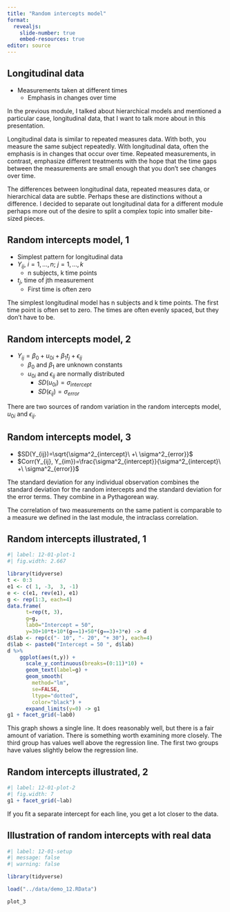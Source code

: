 ```yaml
---
title: "Random intercepts model"
format: 
  revealjs:
    slide-number: true
    embed-resources: true
editor: source
---
```


## Longitudinal data

-   Measurements taken at different times
    -   Emphasis in changes over time

::: notes
In the previous module, I talked about hierarchical models and mentioned a particular case, longitudinal data, that I want to talk more about in this presentation.

Longitudinal data is similar to repeated measures data. With both, you measure the same subject repeatedly. With longitudinal data, often the emphasis is in changes that occur over time. Repeated measurements, in contrast, emphasize different treatments with the hope that the time gaps between the measurements are small enough that you don't see changes over time.

The differences between longitudinal data, repeated measures data, or hierarchical data are subtle. Perhaps these are distinctions without a difference. I decided to separate out longitudinal data for a different module perhaps more out of the desire to split a complex topic into smaller bite-sized pieces.
:::

## Random intercepts model, 1

-   Simplest pattern for longitudinal data
-   $Y_{ij},\ i=1,...,n;\ j=1,...,k$
    -   n subjects, k time points
-   $t_j$, time of jth measurement
    -   First time is often zero

::: notes
The simplest longitudinal model has n subjects and k time points. The first time point is often set to zero. The times are often evenly spaced, but they don't have to be.
:::

## Random intercepts model, 2

-   $Y_{ij}=\beta_0+u_{0i}+\beta_1 t_j + \epsilon_{ij}$
    -   $\beta_0$ and $\beta_1$ are unknown constants
    -   $u_{0i}$ and $\epsilon_{ij}$ are normally distributed
        -   $SD(u_{0i})=\sigma_{intercept}$
        -   $SD(\epsilon_{ij})=\sigma_{error}$

::: notes
There are two sources of random variation in the random intercepts model, $u_{0i}$ and $\epsilon_{ij}$.
:::

## Random intercepts model, 3

-   $SD(Y_{ij})=\sqrt{\sigma^2_{intercept}\ +\ \sigma^2_{error}}$
-   $Corr(Y_{ij}, Y_{im})=\frac{\sigma^2_{intercept}}{\sigma^2_{intercept}\ +\ \sigma^2_{error}}$

::: notes
The standard deviation for any individual observation combines the standard deviation for the random intercepts and the standard deviation for the error terms. They combine in a Pythagorean way.

The correlation of two measurements on the same patient is comparable to a measure we defined in the last module, the intraclass correlation.
:::

## Random intercepts illustrated, 1

```r
#| label: 12-01-plot-1
#| fig.width: 2.667

library(tidyverse)
t <- 0:3
e1 <- c( 1, -3,  3, -1)
e <- c(e1, rev(e1), e1)
g <- rep(1:3, each=4) 
data.frame(
	  t=rep(t, 3), 
	  g=g,
	  lab0="Intercept = 50",
	  y=30+10*t+10*(g==1)+50*(g==3)+3*e) -> d
d$lab <- rep(c("- 10", "- 20", "+ 30"), each=4)
d$lab <- paste0("Intercept = 50 ", d$lab)
d %>%
	ggplot(aes(t,y)) +
	  scale_y_continuous(breaks=(0:11)*10) +
	  geom_text(label=g) +
	  geom_smooth(
	  	method="lm", 
	  	se=FALSE,
	  	ltype="dotted",
	  	color="black") +
	  expand_limits(y=0) -> g1
g1 + facet_grid(~lab0)

```

::: notes

This graph shows a single line. It does reasonably well, but there is a fair amount of variation. There is something worth examining more closely. The third group has values well above the regression line. The first two groups have values slightly below the regression line.

:::

## Random intercepts illustrated, 2

```r
#| label: 12-01-plot-2
#| fig.width: 7
g1 + facet_grid(~lab)

```

::: notes

If you fit a separate intercept for each line, you get a lot closer to the data.

:::

## Illustration of random intercepts with real data

```r
#| label: 12-01-setup
#| message: false
#| warning: false

library(tidyverse)

load("../data/demo_12.RData")

plot_3
```